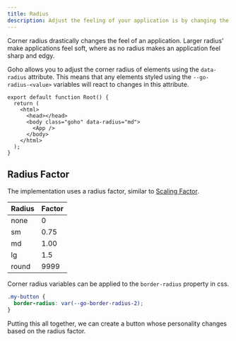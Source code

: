 ```yaml
---
title: Radius
description: Adjust the feeling of your application is by changing the radius of corners.
---
```



Corner radius drastically changes the feel of an application. Larger radius' make applications feel soft, where as no radius makes an application feel sharp and edgy.

Goho allows you to adjust the corner radius of elements using the `data-radius` attribute. This means that any elements styled using the `--go-radius-<value>` variables will react to changes in this attribute.

```tsx title="root.tsx" ins="class="goho"" ins="data-radius="md""
export default function Root() {
  return (
    <html>
      <head></head>
      <body class="goho" data-radius="md">
        <App />
      </body>
    </html>
  );
}
```

## Radius Factor

The implementation uses a radius factor, similar to [Scaling Factor](/concepts/scaling#scaling-factor).

| Radius | Factor |
| ------ | ------ |
| none   | 0      |
| sm     | 0.75   |
| md     | 1.00   |
| lg     | 1.5    |
| round  | 9999   |

Corner radius variables can be applied to the `border-radius` property in css.

```css title="button.css" ins="var(--go-border-radius-2)"
.my-button {
  border-radius: var(--go-border-radius-2);
}
```

Putting this all together, we can create a button whose personality changes based on the radius factor.

<ButtonList />

